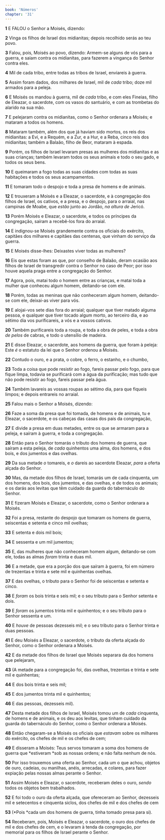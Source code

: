 ```yaml
---
book: 'Números'
chapter: '31'
---
```


**1** E FALOU o Senhor a Moisés, dizendo:

**2** Vinga os filhos de Israel dos midianitas; depois recolhido serás ao teu povo.

**3** Falou, pois, Moisés ao povo, dizendo: Armem-se alguns de vós para a guerra, e saiam contra os midianitas, para fazerem a vingança do Senhor contra eles.

**4** Mil de cada tribo, entre todas as tribos de Israel, enviareis à guerra.

**5** Assim foram dados, dos milhares de Israel, mil de _cada_ tribo; doze mil armados para a peleja.

**6** E Moisés os mandou à guerra, mil de _cada_ tribo, e com eles Fineias, filho de Eleazar, o sacerdote, com os vasos do santuário, e com as trombetas do alarido na sua mão.

**7** E pelejaram contra os midianitas, como o Senhor ordenara a Moisés; e mataram a todos os homens.

**8** Mataram também, além dos que já haviam sido mortos, os reis dos midianitas: a Evi, e a Requém, e a Zur, e a Hur, e a Reba, cinco reis dos midianitas; também a Balaão, filho de Beor, mataram à espada.

**9** Porém, os filhos de Israel levaram presas as mulheres dos midianitas e as suas crianças; também levaram todos os seus animais e todo o seu gado, e todos os seus bens.

**10** E queimaram a fogo todas as suas cidades com todas as suas habitações e todos os seus acampamentos.

**11** E tomaram todo o despojo e toda a presa de homens e de animais.

**12** E trouxeram a Moisés e a Eleazar, o sacerdote, e à congregação dos filhos de Israel, os cativos, e a presa, e o despojo, para o arraial, nas campinas de Moabe, que _estão_ junto ao Jordão, _na altura de_ Jericó.

**13** Porém Moisés e Eleazar, o sacerdote, e todos os príncipes da congregação, saíram a recebê-los fora do arraial.

**14** E indignou-se Moisés grandemente contra os oficiais do exército, capitães dos milhares e capitães das centenas, que vinham do serviço da guerra.

**15** E Moisés disse-lhes: Deixastes viver todas as mulheres?

**16** Eis que estas foram as que, por conselho de Balaão, deram ocasião aos filhos de Israel de transgredir contra o Senhor no caso de Peor; por isso houve aquela praga entre a congregação do Senhor.

**17** Agora, pois, matai todo o homem entre as crianças, e matai toda a mulher que conheceu algum homem, deitando-se com ele.

**18** Porém, todas as meninas que não conheceram algum homem, deitando-se com ele, deixai-as viver para vós.

**19** E alojai-vos sete dias fora do arraial; qualquer que tiver matado alguma pessoa, e qualquer que tiver tocado algum morto, ao terceiro dia, e ao sétimo dia vos purificareis, a vós e a vossos cativos.

**20** Também purificareis toda a roupa, e toda a obra de peles, e toda a obra _de pelos_ de cabras, e todo o utensílio de madeira.

**21** E disse Eleazar, o sacerdote, aos homens da guerra, que foram à peleja: Este _é_ o estatuto da lei que o Senhor ordenou a Moisés.

**22** Contudo o ouro, e a prata, o cobre, o ferro, o estanho, e o chumbo,

**23** Toda a coisa que pode resistir ao fogo, fareis passar pelo fogo, para que fique limpa, todavia se purificará com a água da purificação; mas tudo que não pode resistir ao fogo, fareis passar pela água.

**24** Também lavareis as vossas roupas ao sétimo dia, para que fiqueis limpos; e depois entrareis no arraial.

**25** Falou mais o Senhor a Moisés, dizendo:

**26** Faze a soma da presa que foi tomada, de homens e de animais, tu e Eleazar, o sacerdote, e os cabeças das casas dos pais da congregação,

**27** E divide a presa em duas metades, entre os que se armaram para a peleja, e saíram à guerra, e toda a congregação.

**28** Então para o Senhor tomarás o tributo dos homens de guerra, que saíram a esta peleja, de _cada_ quinhentos uma alma, dos homens, e dos bois, e dos jumentos e das ovelhas.

**29** Da sua metade _o_ tomareis, e _o_ dareis ao sacerdote Eleazar, _para_ a oferta alçada do Senhor.

**30** Mas, da metade dos filhos de Israel, tomarás um de cada cinquenta, um dos homens, dos bois, dos jumentos, e das ovelhas, e de todos os animais; e os darás aos levitas que têm cuidado da guarda do tabernáculo do Senhor.

**31** E fizeram Moisés e Eleazar, o sacerdote, como o Senhor ordenara a Moisés.

**32** Foi a presa, restante do despojo que tomaram os homens de guerra, seiscentas e setenta e cinco mil ovelhas;

**33** E setenta e dois mil bois;

**34** E sessenta e um mil jumentos;

**35** E, das mulheres que não conheceram homem algum, deitando-se com ele, todas as almas _foram_ trinta e duas mil.

**36** E a metade, que era a porção dos que saíram à guerra, foi em número de trezentas e trinta e sete mil e quinhentas ovelhas.

**37** E das ovelhas, o tributo para o Senhor foi de seiscentas e setenta e cinco.

**38** E _foram_ os bois trinta e seis mil; e o seu tributo para o Senhor setenta e dois.

**39** E _foram_ os jumentos trinta mil e quinhentos; e o seu tributo para o Senhor sessenta e um.

**40** E _houve_ de pessoas dezesseis mil; e o seu tributo para o Senhor trinta e duas pessoas.

**41** E deu Moisés a Eleazar, o sacerdote, o tributo da oferta alçada do Senhor, como o Senhor ordenara a Moisés.

**42** E da metade dos filhos de Israel que Moisés separara da dos homens que pelejaram,

**43** (A metade para a congregação foi, das ovelhas, trezentas e trinta e sete mil e quinhentas;

**44** E dos bois trinta e seis mil;

**45** E dos jumentos trinta mil e quinhentos;

**46** E das pessoas, dezesseis mil).

**47** Desta metade dos filhos de Israel, Moisés tomou um de _cada_ cinquenta, de homens e de animais, e os deu aos levitas, que tinham cuidado da guarda do tabernáculo do Senhor, como o Senhor ordenara a Moisés.

**48** Então chegaram-se a Moisés os oficiais que _estavam_ sobre os milhares do exército, os chefes de mil e os chefes de cem;

**49** E disseram a Moisés: Teus servos tomaram a soma dos homens de guerra que *estiveram *sob as nossas ordens; e não falta nenhum de nós.

**50** Por isso trouxemos uma oferta ao Senhor, cada um o que achou, objetos de ouro, cadeias, ou manilhas, anéis, arrecadas, e colares, para fazer expiação pelas nossas almas perante o Senhor.

**51** Assim Moisés e Eleazar, o sacerdote, receberam deles o ouro, _sendo_ todos os objetos bem trabalhados.

**52** E foi todo o ouro da oferta alçada, que ofereceram ao Senhor, dezesseis mil e setecentos e cinquenta siclos, dos chefes de mil e dos chefes de cem

**53** (*Pois *cada um dos homens de guerra, tinha tomado presa para si).

**54** Receberam, pois, Moisés e Eleazar, o sacerdote, o ouro dos chefes de mil e dos chefes de cem, e o levaram à tenda da congregação, por memorial para os filhos de Israel perante o Senhor.
